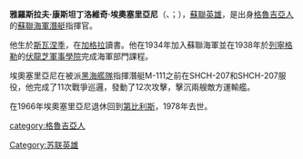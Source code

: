 {{unreferenced|time=2015-07-30T15:33:06+00:00}}
'''雅羅斯拉夫·康斯坦丁洛維奇·埃奧塞里亞尼'''（{{lang-ka|იაროსლავ იოსელიანი}}、{{lang-ru|Ярослав Константинович Иосселиани}}；{{bd|1912年|2月28日|1978年|3月28日}}），[[蘇聯英雄|蘇聯英雄]]，是出身[[格魯吉亞人|格魯吉亞人]]的[[蘇聯海軍|蘇聯海軍]][[潛艇|潛艇]]指揮官。

他生於[[斯瓦涅季|斯瓦涅季]]，在[[加格拉|加格拉]]讀書。他在1934年加入蘇聯海軍並在1938年於[[列寧格勒|列寧格勒]]的[[伏龍芝軍事學院|伏龍芝軍事學院]]完成海軍部門課程。

埃奧塞里亞尼在被派[[黑海艦隊|黑海艦隊]]指揮潛艇M-111之前在SHCH-207和SHCH-207服役，他完成了11次戰爭巡邏，發動了12次攻擊，擊沉兩艘敵方運輸艦。

在1966年埃奧塞里亞尼退休回到[[第比利斯|第比利斯]]，1978年去世。

[[category:格魯吉亞人|category:格魯吉亞人]]
[[Category:苏联英雄|Category:苏联英雄]]